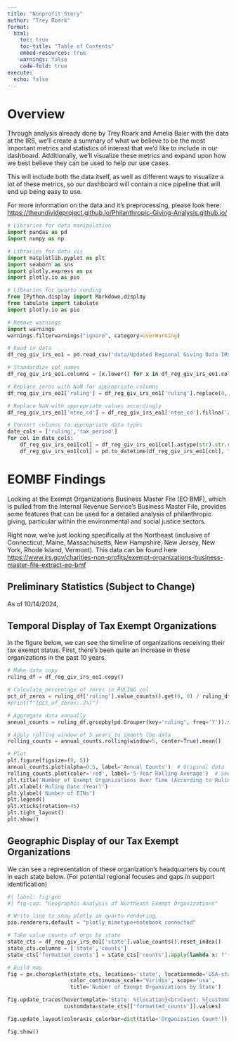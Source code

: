```yaml
---
title: "Nonprofit Story"
author: "Trey Roark"
format: 
  html:
    toc: true
    toc-title: "Table of Contents"
    embed-resources: true
    warnings: false
    code-fold: true
execute:
  echo: false
---
```


# Overview

Through analysis already done by Trey Roark and Amelia Baier with the data at the IRS, we'll create a summary of what we believe to be the most important metrics and statistics of interest that we'd like to include in our dashboard. Additionally, we'll visualize these metrics and expand upon how we best believe they can be used to help our use cases.  

This will include both the data itself, as well as different ways to visualize a lot of these metrics, so our dashboard will contain a nice pipeline that will end up being easy to use.

For more information on the data and it's preprocessing, please look here: <https://theundivideproject.github.io/Philanthropic-Giving-Analysis.github.io/>


```python
# Libraries for data manipulation
import pandas as pd
import numpy as np

# Libraries for data vis
import matplotlib.pyplot as plt
import seaborn as sns
import plotly.express as px
import plotly.io as pio

# Libraries for quarto rending
from IPython.display import Markdown,display
from tabulate import tabulate
import plotly.io as pio

# Remove warnings
import warnings
warnings.filterwarnings("ignore", category=UserWarning)

# Read in data
df_reg_giv_irs_eo1 = pd.read_csv('data/Updated Regional Giving Data IRS eo1.csv')

# Standardize col names
df_reg_giv_irs_eo1.columns = [x.lower() for x in df_reg_giv_irs_eo1.columns]

# Replace zeros with NaN for appropriate columns
df_reg_giv_irs_eo1['ruling'] = df_reg_giv_irs_eo1['ruling'].replace(0, np.nan)

# Replace NaN with appropriate values accordingly
df_reg_giv_irs_eo1['ntee_cd'] = df_reg_giv_irs_eo1['ntee_cd'].fillna('Z') # Z stands for unknown according to data documentation.

# Convert columns to appropriate data types
date_cols = ['ruling','tax_period']
for col in date_cols:
    df_reg_giv_irs_eo1[col] = df_reg_giv_irs_eo1[col].astype(str).str.replace(r'\.0$', '', regex=True)
    df_reg_giv_irs_eo1[col] = pd.to_datetime(df_reg_giv_irs_eo1[col], format='%Y%m', errors='coerce')
```


# EOMBF Findings

Looking at the Exempt Organizations Business Master File (EO BMF), which is pulled from the Internal Revenue Service's Business Master File, provides some features that can be used for a detailed analysis of philanthropic giving, particular within the environmental and social justice sectors. 

Right now, we're just looking specifically at the Northeast (inclusive of Connecticut, Maine, Massachusetts, New Hampshire, New Jersey, New York, Rhode Island, Vermont). This data can be found here <https://www.irs.gov/charities-non-profits/exempt-organizations-business-master-file-extract-eo-bmf>

## Preliminary Statistics (Subject to Change)

As of 10/14/2024, 


## Temporal Display of Tax Exempt Organizations

In the figure below, we can see the timeline of organizations receiving their tax exempt status. First, there's been quite an increase in these organizations in the past 10 years. 

```python
# Make data copy
ruling_df = df_reg_giv_irs_eo1.copy() 

# Calculate percentage of zeros in RULING col
pct_of_zeros = ruling_df['ruling'].value_counts().get(0, 0) / ruling_df.shape[0]
#print(f"{pct_of_zeros:.2%}")

# Aggregate data annually
annual_counts = ruling_df.groupby(pd.Grouper(key='ruling', freq='Y')).size()  # 'Y' is fine here, just ensure correct usage

# Apply rolling window of 5 years to smooth the data
rolling_counts = annual_counts.rolling(window=5, center=True).mean()

# Plot
plt.figure(figsize=(9, 5))
annual_counts.plot(alpha=0.5, label='Annual Counts')  # Original data
rolling_counts.plot(color='red', label='5-Year Rolling Average')  # Smoothed data
plt.title('Number of Exempt Organizations Over Time (According to Ruling Date)')
plt.xlabel('Ruling Date (Year)')
plt.ylabel('Number of EINs')
plt.legend()
plt.xticks(rotation=45)
plt.tight_layout()
plt.show()
```



## Geographic Display of our Tax Exempt Organizations

We can see a representation of these organization's headquarters by count in each state below. (For potential regional focuses and gaps in support identification)


```python
#| label: fig-geo
#| fig-cap: "Geographic Analysis of Northeast Exempt Organizations"

# Write line to show plotly in quarto rendering
pio.renderers.default = "plotly_mimetype+notebook_connected"

# Take value counts of orgs by state
state_cts = df_reg_giv_irs_eo1['state'].value_counts().reset_index()
state_cts.columns = ['state','counts']
state_cts['formatted_counts'] = state_cts['counts'].apply(lambda x: f"{x:,.0f}")

# Build map
fig = px.choropleth(state_cts, locations='state', locationmode='USA-states', color='counts',
                    color_continuous_scale='Viridis', scope='usa',
                    title='Number of Exempt Organizations by State')

fig.update_traces(hovertemplate='State: %{location}<br>Count: %{customdata[0]}<extra></extra>',
                  customdata=state_cts[['formatted_counts']].values)

fig.update_layout(coloraxis_colorbar=dict(title='Organization Count'))

fig.show()
```


